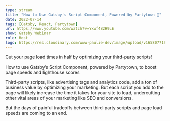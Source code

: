 ```yaml
---
type: stream
title: "How to Use Gatsby's Script Component, Powered by Partytown 🎉"
date: 2022-07-14
tags: [Gatsby, React, Partytown]
url: https://www.youtube.com/watch?v=Yxwf4B2H9LE
show: Gatsby Webinar
role: Host
logo: https://res.cloudinary.com/www-paulie-dev/image/upload/v1658077182/paulie.dev/Logos/gatsby-logo_dgbkjm.png
---
```


Cut your page load times in half by optimizing your third-party scripts!

How to use Gatsby’s Script Component, powered by Partytown, to boost page speeds and lighthouse scores

Third-party scripts, like advertising tags and analytics code, add a ton of business value by optimizing your marketing.
But each script you add to the page will likely increase the time it takes for your site to load, undercutting other
vital areas of your marketing like SEO and conversions.

But the days of painful tradeoffs between third-party scripts and page load speeds are coming to an end.

<YouTube id='vXSKLk87Ys4' />
